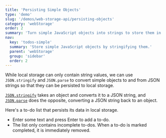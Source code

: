 ```yaml
---
title: 'Persisting Simple Objects'
type: 'demo'
slug: '/demos/web-storage-api/persisting-objects'
category: 'webStorage'
order: 2
summary: 'Turn simple JavaScript objects into strings to store them in local storage.'
nav:
  key: 'todos-simple'
  summary: 'Store simple JavaScript objects by stringifying them.'
  parent: 'webStorage'
  group: 'sidebar'
  order: 2
---
```


While local storage can only contain string values, we can use `JSON.stringify` and `JSON.parse` to convert
simple objects to and from JSON strings so that they can be persisted to local storage.

[`JSON.stringify`](https://developer.mozilla.org/en-US/docs/Web/JavaScript/Reference/Global_Objects/JSON/stringify) takes an object 
and converts it to a JSON string, and [`JSON.parse`](https://developer.mozilla.org/en-US/docs/Web/JavaScript/Reference/Global_Objects/JSON/parse) does the opposite, converting a JSON string back to an object.

Here's a to-do list that persists its data in local storage.

 - Enter some text and press Enter to add a to-do.
 - The list only contains incomplete to-dos. When a to-do is marked completed, it is immediately removed.
